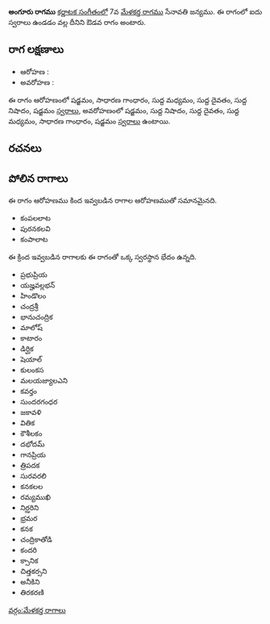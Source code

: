 {{Infobox ragam
	| name          	= అంగూరు
	| synonym	    	= 
	| mela          	= 
	| chakra        	= 
	| janaka        	= 
	| type          	= ఔడవ
	| arohanam      	= {{svaraC|S|G2|M1|D1|N1|S'}} 
	| avarohanam    	= {{svaraC|S'|N1|D1|M1|G2|S}}
	| jeeva         	=
	| chhaya        	=
	| nyasa         	=
	| vishesha      	= 
	| equivalent  		= 
}}
{{కర్ణాటక సంగీత రాగాలు}}
'''అంగూరు రాగము''' [[కర్ణాటక సంగీతం]]లో 7వ [[మేళకర్త రాగము]] సేనావతి జన్యము.  ఈ రాగంలో ఐదు స్వరాలు ఉండడం వల్ల దీనిని ఔడవ రాగం అంటారు.


==రాగ లక్షణాలు==


* ఆరోహణ : {{svaraC|S|G2|M1|D1|N1|S'}} 
* అవరోహణ : {{svaraC|S'|N1|D1|M1|G2|S}}

ఈ రాగం ఆరోహణంలో షడ్జమం, సాధారణ గాంధారం, సుద్ద మధ్యమం, సుద్ద దైవతం, సుద్ద నిషాదం, షడ్జమం [[స్వరాలు]], అవరోహణంలో షడ్జమం, సుద్ద నిషాదం, సుద్ద దైవతం, సుద్ద మధ్యమం, సాధారణ గాంధారం, షడ్జమం [[స్వరాలు]] ఉంటాయి.

==రచనలు==



==పోలిన రాగాలు==
ఈ రాగం ఆరోహణము కింద ఇవ్వబడిన రాగాల ఆరోహణముతో సమానమైనది.
* కంపలలాట
* పురనకలవి
* కంపాలాట

ఈ క్రింద ఇవ్వబడిన రాగాలకు ఈ రాగంతో ఒక్క స్వరస్థాన భేదం ఉన్నది.
* ప్రభుప్రియ
* యజ్హవల్లభన్
* హిండొలం
* చంద్రశ్రీ
* భానుచంద్రిక
* మాలోష్
* కాటారం
* డిర్ఘిక
* షెయాల్
* కులంకస
* మలయజ్యాలఎని
* కవర్తం
* సుందరగంధర
* జకావళి
* వితిక
* కౌశీలకం
* దభోదమ్
* గానప్రియ
* త్రిపదక
* సురవరలి
* కనకలల
* రమ్యముఖి
* నిర్ఝరిని
* భ్రమర
* కనక
* చంద్రికాతోడి
* కందరి
* క్సానిక
* చిత్తకర్సని
* అనీకిని
* తిరకరణి



[[వర్గం:మేళకర్త రాగాలు]]